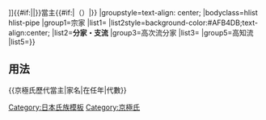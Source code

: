 {{Navbox
|name=京極氏歷代當主
|title=[[FILE:Japanese crest Yotumeyui.svg|20px|四目結紋]][[京極氏|{{#if:{{{1|}}}|{{{1|}}}|京極氏}}]]{{#if:{{{3|}}}|{{{3|}}}|}}當主{{#if:{{{2|}}}|（{{{2|}}}）|}}
|groupstyle=text-align: center;
|bodyclass=hlist hlist-pipe
|group1=宗家
|list1={{Navbox|child
|bodyclass=hlist hlist-hyphen
|groupstyle=text-align:center
|group1=中世
|list1=
*[[佐佐木氏信|氏信]]
*[[佐佐木宗綱|宗綱]]
*[[佐佐木貞宗|貞宗]]
*[[佐佐木宗氏|宗氏]]
*[[佐佐木道誉|高氏]]
*[[佐佐木高秀|高秀]]
*{{tsl|ja|京極高詮||高詮}}
*{{tsl|ja|京極高光||高光}}
*{{tsl|ja|京極持高||持高}}
*[[京極高數|高數]]
*{{tsl|ja|京極持清||持清}}
*{{tsl|ja|京極孫童子丸||孫童子丸}}
*[[京極政經|政經]]
*{{tsl|ja|京極高清||高清}}
*[[京極高延|高延]]
*[[京極高吉|高吉]]
*
|group2=近世以後<br>（丸龜京極家）
|list2=
*[[京極高次|高次]]
*{{tsl|ja|京極忠高||忠高}}
*{{tsl|ja|京極高和||高和}}
*[[京極高豐|高豐]]
*{{tsl|ja|京極高或||高或}}
*{{tsl|ja|京極高矩||高矩}}
*{{tsl|ja|京極高中||高中}}
*{{tsl|ja|京極高朗||高朗}}
*{{tsl|ja|京極朗徹||朗徹}}
*[[京極高德|高德]]
*{{tsl|ja|京極高修||高修}}
*[[京極高晴 (丸龜京極家)|高晴]]
*
}}
|list2style=background-color:#AFB4DB;text-align:center;
|list2='''分家・支流'''
|group3=高次流分家
|list3={{Navbox|child
|bodyclass=hlist hlist-hyphen
|groupstyle=text-align:center
|group4=多度津京極家
|list4=
*[[京極高通 (讃岐國多度津藩主)|高通]]
*{{tsl|ja|京極高慶 (多度津藩主)||高慶}}
*{{tsl|ja|京極高文||高文}}
*{{tsl|ja|京極高賢||高賢}}
*{{tsl|ja|京極高琢||高琢}}
*{{tsl|ja|京極高典||高典}}
*[[京極壽吉|壽吉]]
*{{tsl|ja|京極高典||高典<span style="font-size:80%;">（再襲）</span>}}
*{{tsl|ja|京極高備 (子爵)||高備}}
*[[京極高量|高量]]
}}
|group5=高知流
|list5={{Navbox|child
|bodyclass=hlist hlist-hyphen
|groupstyle=text-align:center
|group6=宮津/高家京極家
|list6=
*[[京極高知|高知]]
*[[京極高廣|高廣]]
*[[京極高國|高國]]
*{{tsl|ja|京極高規||高規}}
*{{tsl|ja|京極高甫||高甫}}
*{{tsl|ja|京極高本||高本}}
*{{tsl|ja|京極高厚 (旗本)||高厚}}
*{{tsl|ja|京極高以||高以}}
*{{tsl|ja|京極高正||高正}}
*{{tsl|ja|京極高福||高福}}
*
|group7=豐岡京極家
|list7=
*{{tsl|ja|京極高三||高三}}
*{{tsl|ja|京極高直||高直}}
*{{tsl|ja|京極高盛||高盛}}
*{{tsl|ja|京極高住||高住}}
*[[京極高榮|高榮]]
*[[京極高寬|高寬]]
*{{tsl|ja|京極高永||高永}}
*{{tsl|ja|京極高品||高品}}
*{{tsl|ja|京極高有||高有}}
*{{tsl|ja|京極高行||高行}}
*{{tsl|ja|京極高厚||高厚}}
*{{tsl|ja|京極高義||高義}}
*{{tsl|ja|京極杞陽||高光}}
*[[京極高忠|高忠]]
*{{tsl|ja|京極高晴||高晴}}
*
|group8=峰山京極家
|list8=
*[[京極高通 (丹後國峰山藩主)|高通]]
*{{tsl|ja|京極高供||高供}}
*{{tsl|ja|京極高明||高明}}
*{{tsl|ja|京極高之||高之}}
*{{tsl|ja|京極高長||高長}}
*{{tsl|ja|京極高久||高久}}
*{{tsl|ja|京極高備||高備}}
*{{tsl|ja|京極高倍||高倍}}
*{{tsl|ja|京極高鎮||高鎮}}
*{{tsl|ja|京極高景||高景}}
*{{tsl|ja|京極高富||高富}}
*{{tsl|ja|京極高陳||高陳}}
*{{tsl|ja|京極高富||高富<span style="font-size:80%;">（再襲）</span>}}
*[[京極高致|高致]]
*[[京極高賴|高賴]]
*{{tsl|ja|京極高鋭||高鋭}}
*[[京極高幸|高幸]]
*
}}}}<noinclude>
==用法 ==
<nowiki>{{京極氏歷代當主|家名|在任年|代數}}</nowiki>
[[Category:日本氏族模板]]
[[Category:京極氏]]
</noinclude>